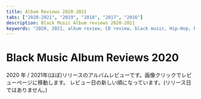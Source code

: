 ```yaml
---
title: Album Reviews 2020-2021
tabs: ["2020-2021", "2019", "2018", "2017", "2016"]
description: Black Music Album reviews 2020-2021
keywords: "2020, 2021, album review, CD review, black music, Hip-Hop, Rap, Soul, R&B"
---
```




# Black Music Album Reviews 2020

<PageDescription>

2020 年 / 2021年(ほぼ)リリースのアルバムレビューです。画像クリックでレビューページに移動します。
レビュー日の新しい順になっています。(リリース日ではありません。)

</PageDescription>

<Row>
  <Column colMd={2} colLg={3} noGutterMdLeft>
    <Review2021no1 />
  </Column>
  <Column colMd={2} colLg={3} noGutterMdLeft>
    <Review2021no2 />
  </Column>
  <Column colMd={2} colLg={3} noGutterMdLeft>
    <Review2021no3 />
  </Column>
</Row>

<Row>
  <Column colMd={2} colLg={3} noGutterMdLeft>
    <Review1 />
  </Column>
  <Column colMd={2} colLg={3} noGutterMdLeft>
    <Review2 />
  </Column>
  <Column colMd={2} colLg={3} noGutterMdLeft>
    <Review3 />
  </Column>
  <Column colMd={2} colLg={3} noGutterMdLeft>
    <Review4 />
  </Column>
</Row>

<Row>
  <Column colMd={2} colLg={3} noGutterMdLeft>
    <Review5 />
  </Column>
  <Column colMd={2} colLg={3} noGutterMdLeft>
    <Review6 />
  </Column>
  <Column colMd={2} colLg={3} noGutterMdLeft>
    <Review7 />
  </Column>
  <Column colMd={2} colLg={3} noGutterMdLeft>
    <Review8 />
  </Column>
</Row>

<Row>
  <Column colMd={2} colLg={3} noGutterMdLeft>
    <Review9 />
  </Column>
  <Column colMd={2} colLg={3} noGutterMdLeft>
    <Review10 />
  </Column>
  <Column colMd={2} colLg={3} noGutterMdLeft>
    <Review11 />
  </Column>
  <Column colMd={2} colLg={3} noGutterMdLeft>
    <Review12 />
  </Column>
</Row>

<Row>
  <Column colMd={2} colLg={3} noGutterMdLeft>
    <Review13 />
  </Column>
  <Column colMd={2} colLg={3} noGutterMdLeft>
    <Review14 />
  </Column>
  <Column colMd={2} colLg={3} noGutterMdLeft>
    <Review15 />
  </Column>
  <Column colMd={2} colLg={3} noGutterMdLeft>
    <Review16 />
  </Column>
</Row>

<Row>
  <Column colMd={2} colLg={3} noGutterMdLeft>
    <Review17 />
  </Column>
  <Column colMd={2} colLg={3} noGutterMdLeft>
    <Review18 />
  </Column>
  <Column colMd={2} colLg={3} noGutterMdLeft>
    <Review19 />
  </Column>
  <Column colMd={2} colLg={3} noGutterMdLeft>
    <Review20 />
  </Column>
</Row>

<Row>
  <Column colMd={2} colLg={3} noGutterMdLeft>
    <Review21 />
  </Column>
  <Column colMd={2} colLg={3} noGutterMdLeft>
    <Review22 />
  </Column>
  <Column colMd={2} colLg={3} noGutterMdLeft>
    <Review23 />
  </Column>
  <Column colMd={2} colLg={3} noGutterMdLeft>
    <Review24 />
  </Column>
</Row>

<Row>
  <Column colMd={2} colLg={3} noGutterMdLeft>
    <Review25 />
  </Column>
  <Column colMd={2} colLg={3} noGutterMdLeft>
    <Review26 />
  </Column>
  <Column colMd={2} colLg={3} noGutterMdLeft>
    <Review27 />
  </Column>
  <Column colMd={2} colLg={3} noGutterMdLeft>
    <Review28 />
  </Column>
</Row>

<Row>
  <Column colMd={2} colLg={3} noGutterMdLeft>
    <Review29 />
  </Column>
  <Column colMd={2} colLg={3} noGutterMdLeft>
    <Review30 />
  </Column>
  <Column colMd={2} colLg={3} noGutterMdLeft>
    <Review31 />
  </Column>
  <Column colMd={2} colLg={3} noGutterMdLeft>
    <Review32 />
  </Column>
</Row>

<Row>
  <Column colMd={2} colLg={3} noGutterMdLeft>
    <Review33 />
  </Column>
  <Column colMd={2} colLg={3} noGutterMdLeft>
    <Review34 />
  </Column>
  <Column colMd={2} colLg={3} noGutterMdLeft>
    <Review35 />
  </Column>
</Row>
